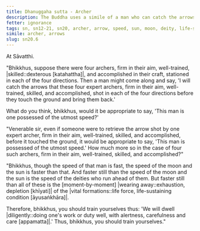 ```yaml
---
title: Dhanuggaha sutta - Archer
description: The Buddha uses a simile of a man who can catch the arrows shot by well-trained archers before they touch the ground to illustrate that life-sustaining conditions wear away faster than that.
fetter: ignorance
tags: sn, sn12-21, sn20, archer, arrow, speed, sun, moon, deity, life-sustaining conditions, life force, diligence
simile: archer, arrows
slug: sn20.6
---
```


At Sāvatthi.

"Bhikkhus, suppose there were four archers, firm in their aim, well-trained, |skilled::dexterous [katahattha]|, and accomplished in their craft, stationed in each of the four directions. Then a man might come along and say, 'I will catch the arrows that these four expert archers, firm in their aim, well-trained, skilled, and accomplished, shot in each of the four directions before they touch the ground and bring them back.'

What do you think, bhikkhus, would it be appropriate to say, 'This man is one possessed of the utmost speed?'

"Venerable sir, even if someone were to retrieve the arrow shot by one expert archer, firm in their aim, well-trained, skilled, and accomplished, before it touched the ground, it would be appropriate to say, 'This man is possessed of the utmost speed.' How much more so in the case of four such archers, firm in their aim, well-trained, skilled, and accomplished?"

"Bhikkhus, though the speed of that man is fast, the speed of the moon and the sun is faster than that. And faster still than the speed of the moon and the sun is the speed of the deities who run ahead of them. But faster still than all of these is the [moment-by-moment] |wearing away::exhaustion, depletion [khīyati]| of the |vital formations::life force, life-sustaining condition [āyusaṅkhāra]|.

Therefore, bhikkhus, you should train yourselves thus: 'We will dwell |diligently::doing one's work or duty well, with alertness, carefulness and care [appamatta]|.' Thus, bhikkhus, you should train yourselves."